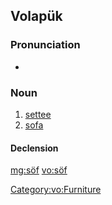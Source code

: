 ==Volapük==

===Pronunciation===
* {{IPA|/søf/|lang=vo}}

===Noun===
{{vo-noun}}

# [[settee]]
# [[sofa]]

====Declension====
{{vo-decl-noun}}

[[Category:vo:Furniture]]

[[mg:söf]]
[[vo:söf]]
